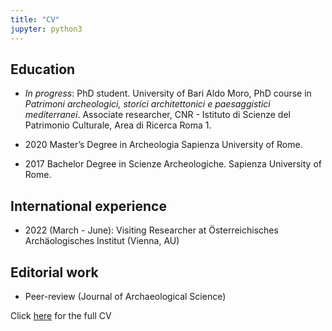 ---
title: "CV"
jupyter: python3
---

## Education

-   *In progress*: PhD student. University of Bari Aldo Moro, PhD course in *Patrimoni archeologici, storici architettonici e paesaggistici mediterranei*. Associate researcher, CNR - Istituto di Scienze del Patrimonio Culturale, Area di Ricerca Roma 1.

-   2020 Master's Degree in Archeologia Sapienza University of Rome.

-   2017 Bachelor Degree in Scienze Archeologiche. Sapienza University of Rome.

## International experience

-   2022 (March - June): Visiting Researcher at Österreichisches Archäologisches Institut (Vienna, AU)

## Editorial work

-   Peer-review (Journal of Archaeological Science)

Click [here](https://lrncrd.github.io/full_cv.pdf) for the full CV

